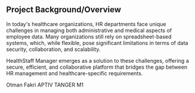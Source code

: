 ## Project Background/Overview

In today's healthcare organizations, HR departments face unique challenges in managing both administrative and medical aspects of employee data. Many organizations still rely on spreadsheet-based systems, which, while flexible, pose significant limitations in terms of data security, collaboration, and scalability.

HealthStaff Manager emerges as a solution to these challenges, offering a secure, efficient, and collaborative platform that bridges the gap between HR management and healthcare-specific requirements.

<CardGroup cols={2}>
    <Card title="Developed by" icon="user">
        Otman Fakri
    </Card>
    <Card title="Internship at" icon="building">
        APTIV TANGER M1
    </Card>
</CardGroup>
